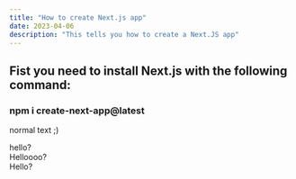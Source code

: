 ```yaml
---
title: "How to create Next.js app"
date: 2023-04-06
description: "This tells you how to create a Next.JS app"
---
```


## Fist you need to install Next.js with the following command:

### npm i create-next-app@latest

normal text ;)

hello?  
Helloooo?  
Hello?
